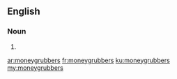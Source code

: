 ==English==

===Noun===
{{head|en|plural}}

# {{plural of|moneygrubber|lang=en}}

[[ar:moneygrubbers]]
[[fr:moneygrubbers]]
[[ku:moneygrubbers]]
[[my:moneygrubbers]]